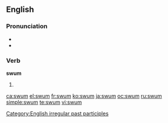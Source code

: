 ==English==

===Pronunciation===
* {{IPA|/swʌm/}}
* {{rhymes|ʌm}}

===Verb===
'''swum'''

# {{past participle of|[[swim]]}}

[[Category:English irregular past participles]]

[[ca:swum]]
[[el:swum]]
[[fr:swum]]
[[ko:swum]]
[[ja:swum]]
[[oc:swum]]
[[ru:swum]]
[[simple:swum]]
[[te:swum]]
[[vi:swum]]